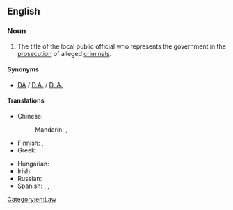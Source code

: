 ==English==
{{wikipedia}}

===Noun===
{{en-noun}}

# {{lb|en|American}} The title of the local public official who represents the government in the [[prosecution]] of alleged [[criminal]]s.

====Synonyms====
* [[DA]] / [[D.A.]] / [[D. A.]] {{gloss|abbreviation}}

====Translations====
{{trans-top|the title of the local public official who represents the government in the prosecution of alleged criminals}}
* Chinese:
*: Mandarin: {{t|cmn|地方檢察官|sc=Hani}}, {{t|cmn|地方检察官|tr=dìfāng jiǎncháguān|sc=Hani}}
* Finnish: {{t|fi|piirisyyttäjä}}, {{t|fi|yleinen syyttäjä}}
* Greek: {{t+|el|εισαγγελέας|m}}
{{trans-mid}}
* Hungarian: {{t|hu|([[kerületi]]) [[ügyész]]}}
* Irish: {{t|ga|ionchúisitheoir dúiche|m}}
* Russian: {{t+|ru|прокуро́р|m}}
* Spanish: {{t+|es|fiscal|m|f}}, {{t|es|procurador|m}}, {{t+|es|procuradora|f}}
{{trans-bottom}}

[[Category:en:Law]]